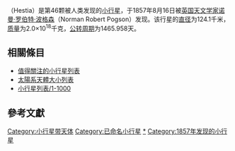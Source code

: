 
{{Infobox Planet | discovery=yes | physical_characteristics = yes | bgcolour=#FFFFC0 |
 name=46 Hestia
 | discoverer=[[诺曼·罗伯特·波格森|诺曼·罗伯特·波格森]]
 | discovered=1857年8月16日
 | alt_names= 
 | mp_category=[[小行星帶|主帶]]
 | epoch=2006年12月31日 ([[儒略日|JD]] 2454100.5)
 | semimajor=377.811 [[Giga|G]][[米_(單位)|m]] (2.526 [[天文單位|AU]])
 | perihelion=312.736 Gm (2.091 AU)
 | aphelion=442.886 Gm (2.961 AU)
 | eccentricity=0.172
 | period=1465.958 [[天|d]] (4.01 [[儒略年|a]])
 | inclination=2.342[[度|°]]
 | asc_node=181.168°
 | arg_peri=176.882°
 | mean_anomaly=45.401°
 | avg_speed=18.60 km/s
 | dimensions=124.1 km
 | mass=2.0{{e|18}} [[公斤|kg]]
 | density=? g/[[立方公分|cm³]]
 | surface_grav=0.0347 m/s²
 | escape_velocity=0.0656 km/s
 | rotation=? d
 | spectral_type=C
 | abs_magnitude=8.36
 | albedo=0.052 <ref>{{cite web |url=http://www.psi.edu/pds/resource/albedo.html |title=存档副本 |accessdate=2007-02-18 |archive-date=2010-01-17 |archive-url=https://www.webcitation.org/5mqof7ROl?url=http://www.psi.edu/pds/resource/albedo.html |dead-url=no }}</ref>
 | single_temperature=~175 [[kelvin|K]]}}
'''{{BASEPAGENAME}}'''（Hestia）是第46颗被人类发现的[[小行星|小行星]]，于1857年8月16日被[[英国|英国]][[天文学家|天文学家]][[诺曼·罗伯特·波格森|诺曼·罗伯特·波格森]]（Norman Robert Pogson）发现。该行星的[[直径|直径]]为124.1千米，[[质量|质量]]为2.0×10<sup>18</sup>千克，[[公转周期|公转周期]]为1465.958天。

== 相關條目 ==
{{portal|太陽系|Solar system.jpg}}

* [[值得關注的小行星列表|值得關注的小行星列表]]
* [[太陽系天體大小列表|太陽系天體大小列表]]
* [[小行星列表/1-1000|小行星列表/1-1000]]

== 參考文獻 ==

{{reflist}}
{{Minor Planet Number|(45)[[小行星45|小行星45]]|(47)[[仁神星|仁神星]]}}
{{beltasteroid-stub}}

[[Category:小行星带天体|Category:小行星带天体]]
[[Category:已命名小行星|Category:已命名小行星]]
[[Category:P-型小行星|*]]
[[Category:1857年发现的小行星|Category:1857年发现的小行星]]